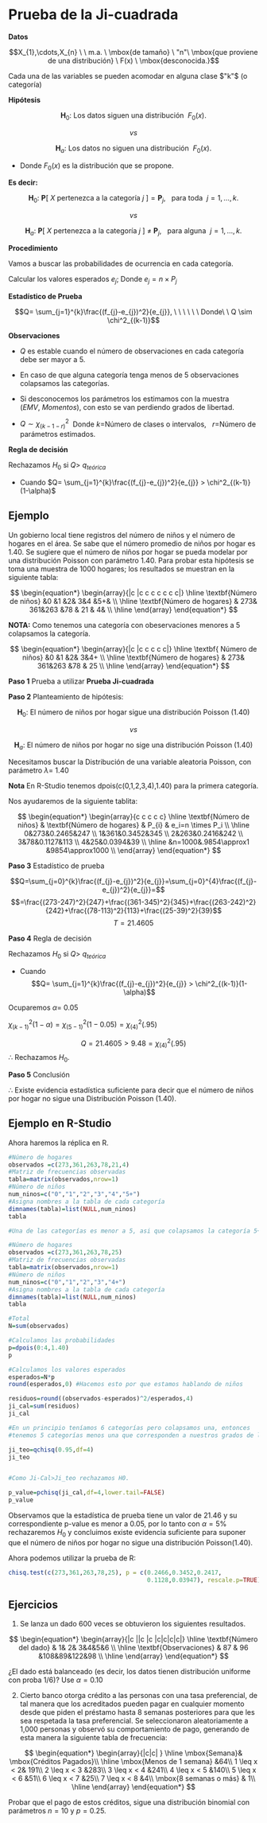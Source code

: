# Prueba de la Ji-cuadrada

**Datos**

$$X_{1},\cdots,X_{n} \ \ m.a. \  \mbox{de tamaño} \  "n"\  \mbox{que proviene de una distribución} \  F(x) \  \mbox{desconocida.}$$

Cada una de las variables se pueden acomodar en alguna clase $"k"$ (o categoría)


**Hipótesis**

$$\textbf{H}_0: \ \mbox{Los datos siguen una distribución} \ \  F_{0}(x).$$

$$vs$$

$$\textbf{H}_a: \ \mbox{Los datos no siguen una distribución} \ \ F_{0}(x).$$

* Donde  $F_{0}(x)$ es la distribución que se propone.

**Es decir:**


$$\textbf{H}_0: \ \mathbf{P}[\ X \ \mbox{pertenezca a la categoría} \ j \ ] = \mathbf{P}_{j},\ \ \ \mbox{para toda} \ \  j=1,\ldots,k.$$

$$vs$$

$$\textbf{H}_a: \ \mathbf{P}[ \ X \ \mbox{pertenezca a la categoría} \ j \ ] \  \neq \  \mathbf{P}_{j}, \ \ \ \mbox{para alguna} \ \ j=1,\ldots,k.$$

**Procedimiento**

Vamos a buscar las probabilidades de ocurrencia en cada categoría.

Calcular los valores esperados $e_{j}$;  Donde  $e_{j}=n \times P_{j}$


**Estadístico de Prueba**

$$Q= \sum_{j=1}^{k}\frac{(f_{j}-e_{j})^2}{e_{j}}, \ \ \ \ \ \ Donde\ \ Q \sim \chi^2_{(k-1)}$$


**Observaciones**

* $Q$ es estable cuando el número de observaciones en cada categoría debe ser mayor a 5.

* En caso de que alguna categoría tenga menos de 5 observaciones colapsamos las categorías.

* Si desconocemos los parámetros los estimamos con la muestra $(EMV,\  Momentos)$, con esto se van perdiendo grados de libertad. 

* $Q \sim \chi^2_{(k-1-r)}$  \ Donde $k$=Número de clases o intervalos, \  $r$=Número de parámetros estimados.


**Regla de decisión**

Rechazamos $H_0$ si  $Q$> $q_{teórica}$

* Cuando $Q= \sum_{j=1}^{k}\frac{(f_{j}-e_{j})^2}{e_{j}} > \chi^2_{(k-1)}(1-\alpha)$


## Ejemplo

Un gobierno local tiene registros del número de niños y el número de hogares en el área. Se sabe que el número promedio de niños por hogar es 1.40. Se sugiere que el número de niños por hogar se pueda modelar por una distribución Poisson con parámetro 1.40.
Para probar esta hipótesis se toma una muestra de 1000 hogares; los resultados se muestran en la siguiente tabla:

$$
\begin{equation*}
\begin{array}{|c |c c c c c c c|}
\hline
\textbf{Número de niños} &0 &1 &2& 3&4 &5+& \\
\hline
\textbf{Número de hogares} & 273& 361&263 &78 & 21 & 4& \\
\hline
\end{array}
\end{equation*}
$$

**NOTA:** Como tenemos una categoría con obeservaciones menores a 5 colapsamos la categoría.

$$
\begin{equation*}
\begin{array}{|c |c c c c c|}
\hline
\textbf{  Número de niños} &0 &1 &2& 3&4+  \\
\hline
\textbf{Número de hogares} & 273& 361&263 &78 & 25  \\
\hline
\end{array}
\end{equation*}
 $$
 
 
**Paso 1** Prueba a utilizar **Prueba Ji-cuadrada**

**Paso 2** Planteamiento de hipótesis:

$$\textbf{H}_0: \ \mbox{El número de niños por hogar sigue una distribución Poisson (1.40)}$$

$$vs$$

$$\textbf{H}_a: \ \mbox{El número de niños por hogar no sige una distribución Poisson (1.40)}$$

Necesitamos buscar la Distribución de una variable aleatoria Poisson, con parámetro $\lambda$= 1.40

**Nota** En R-Studio tenemos dpois(c(0,1,2,3,4),1.40) para la primera categoría.


Nos ayudaremos de la siguiente tablita:


$$
\begin{equation*}
\begin{array}{c c c c c}
\hline
\textbf{Número de niños} & \textbf{Número de hogares} & P_{i} & e_i=n \times P_i \\
\hline
0&273&0.2465&247 \\
1&361&0.3452&345 \\
2&263&0.2416&242 \\
3&78&0.1127&113 \\
4&25&0.0394&39 \\
\hline
&n=1000&.9854\approx1 &9854\approx1000 \\
\end{array}
\end{equation*}
$$

**Paso 3** Estadístico de prueba


$$Q=\sum_{j=0}^{k}\frac{(f_{j}-e_{j})^2}{e_{j}}=\sum_{j=0}^{4}\frac{(f_{j}-e_{j})^2}{e_{j}}=$$
$$=\frac{(273-247)^2}{247}+\frac{(361-345)^2}{345}+\frac{(263-242)^2}{242}+\frac{(78-113)^2}{113}+\frac{(25-39)^2}{39}$$
$$T=21.4605$$

**Paso 4** Regla de decisión

Rechazamos $H_0$ si  $Q$> $q_{teórica}$

* Cuando $$Q= \sum_{j=1}^{k}\frac{(f_{j}-e_{j})^2}{e_{j}} > \chi^2_{(k-1)}(1-\alpha)$$

Ocuparemos $\alpha=$ 0.05

$\chi^2_{(k-1)}(1-\alpha)=\chi^2_{(5-1)}(1-0.05) =\chi^2_{(4)}(.95)$


$$ Q=21.4605 > 9.48= \chi^2_{(4)}(.95)$$
$\therefore$ Rechazamos $H_0$.

**Paso 5** Conclusión

$\therefore$ Existe evidencia estadística suficiente para decir que el número de niños por hogar no sigue una Distribución Poisson (1.40).


## Ejemplo en R-Studio

Ahora haremos la réplica en R.

```{r}
#Número de hogares
observados =c(273,361,263,78,21,4) 
#Matriz de frecuencias observadas
tabla=matrix(observados,nrow=1)
#Número de niños
num_ninos=c("0","1","2","3","4","5+")
#Asigna nombres a la tabla de cada categoría
dimnames(tabla)=list(NULL,num_ninos)
tabla

#Una de las categorías es menor a 5, asi que colapsamos la categoría 5+

#Número de hogares
observados =c(273,361,263,78,25)
#Matriz de frecuencias observadas
tabla=matrix(observados,nrow=1)
#Número de niños
num_ninos=c("0","1","2","3","4+")
#Asigna nombres a la tabla de cada categoría
dimnames(tabla)=list(NULL,num_ninos)
tabla

#Total
N=sum(observados)

#Calculamos las probabilidades
p=dpois(0:4,1.40)
p

#Calculamos los valores esperados
esperados=N*p
round(esperados,0) #Hacemos esto por que estamos hablando de niños

residuos=round((observados-esperados)^2/esperados,4)
ji_cal=sum(residuos)
ji_cal

#En un principio teníamos 6 categorías pero colapsamos una, entonces 
#tenemos 5 categorías menos una que corresponden a nuestros grados de libertad.

ji_teo=qchisq(0.95,df=4)
ji_teo


#Como Ji-Cal>Ji_teo rechazamos H0.

p_value=pchisq(ji_cal,df=4,lower.tail=FALSE)
p_value
```


Observamos que la estadística de prueba tiene un valor de 21.46 y su correspondiente p-value es menor a 0.05, por lo tanto con $\alpha=5\%$ rechazaremos $H_0$ y concluimos existe evidencia suficiente para suponer que el número de niños por hogar no sigue una distribución Poisson(1.40).

Ahora podemos utilizar la prueba de R:

```{r}
chisq.test(c(273,361,263,78,25), p = c(0.2466,0.3452,0.2417,
                                       0.1128,0.03947), rescale.p=TRUE)
```



## Ejercicios

1. Se lanza un dado 600 veces se obtuvieron los siguientes resultados.

$$
\begin{equation*}
\begin{array}{|c ||c |c |c|c|c|c|}
\hline 
\textbf{Número del dado} & 1& 2& 3&4&5&6 \\
\hline 
\textbf{Observaciones} & 87 &  96 &108&89&122&98 \\
 \hline 
\end{array}
\end{equation*}
$$

¿El dado está balanceado (es decir, los datos tienen distribución uniforme con proba 1/6)? Use $\alpha=0.10$

2. Cierto banco otorga crédito a las personas con una tasa preferencial, de tal manera que los acreditados pueden pagar en cualquier momento desde que piden el préstamo hasta 8 semanas posteriores para que les sea respetada la tasa preferencial. Se seleccionaron aleatoriamente a 1,000 personas y observó su comportamiento de pago, generando de esta manera la siguiente tabla de frecuencia:

$$
\begin{equation*}
\begin{array}{|c|c|  }
\hline
\mbox{Semana}& \mbox{Créditos Pagados}\\
\hline
\mbox{Menos de 1  semana} &64\\
1 \leq x < 2& 191\\
2 \leq  x < 3 &283\\
3 \leq  x < 4 &241\\
4 \leq  x < 5 &140\\
5 \leq  x < 6 &51\\
6 \leq  x < 7 &25\\
7 \leq  x < 8 &4\\
\mbox{8 semanas o más} & 1\\
\hline
\end{array}
\end{equation*}
$$

Probar que el pago de estos créditos, sigue una distribución binomial con parámetros $n = 10$ y $p = 0.25$.

